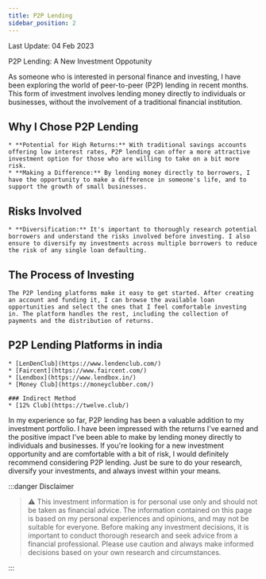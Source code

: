 ```yaml
---
title: P2P Lending
sidebar_position: 2
---
```

Last Update: 04 Feb 2023


<CustomBlockquote>P2P Lending: A New Investment Oppotunity</CustomBlockquote>

As someone who is interested in personal finance and investing, I have been exploring the world of peer-to-peer (P2P) lending in recent months. 
This form of investment involves lending money directly to individuals or businesses, without the involvement of a traditional financial institution.

## Why I Chose P2P Lending
    * **Potential for High Returns:** With traditional savings accounts offering low interest rates, P2P lending can offer a more attractive investment option for those who are willing to take on a bit more risk.
    * **Making a Difference:** By lending money directly to borrowers, I have the opportunity to make a difference in someone's life, and to support the growth of small businesses.

## Risks Involved
    * **Diversification:** It's important to thoroughly research potential borrowers and understand the risks involved before investing. I also ensure to diversify my investments across multiple borrowers to reduce the risk of any single loan defaulting.

## The Process of Investing
    The P2P lending platforms make it easy to get started. After creating an account and funding it, I can browse the available loan opportunities and select the ones that I feel comfortable investing in. The platform handles the rest, including the collection of payments and the distribution of returns.

## P2P Lending Platforms in india
    * [LenDenClub](https://www.lendenclub.com/)
    * [Faircent](https://www.faircent.com/)
    * [Lendbox](https://www.lendbox.in/)
    * [Money Club](https://moneyclubber.com/)

    ### Indirect Method
    * [12% Club](https://twelve.club/)

In my experience so far, P2P lending has been a valuable addition to my investment portfolio. 
I have been impressed with the returns I've earned and the positive impact I've been able to make by lending money directly to individuals and businesses. 
If you're looking for a new investment opportunity and are comfortable with a bit of risk, I would definitely recommend considering P2P lending. 
Just be sure to do your research, diversify your investments, and always invest within your means.

:::danger Disclaimer

> :warning: This investment information is for personal use only and should not be taken as financial advice. 
The information contained on this page is based on my personal experiences and opinions, and may not be suitable for everyone. 
Before making any investment decisions, it is important to conduct thorough research and seek advice from a financial professional. 
Please use caution and always make informed decisions based on your own research and circumstances.

:::